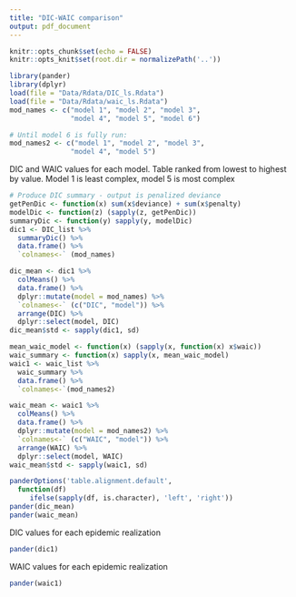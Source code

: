 ```yaml
---
title: "DIC-WAIC comparison"
output: pdf_document
---
```


```r
knitr::opts_chunk$set(echo = FALSE)
knitr::opts_knit$set(root.dir = normalizePath('..'))

```
```r
library(pander)
library(dplyr)
load(file = "Data/Rdata/DIC_ls.Rdata")
load(file = "Data/Rdata/waic_ls.Rdata")
mod_names <- c("model 1", "model 2", "model 3",
               "model 4", "model 5", "model 6")

# Until model 6 is fully run:
mod_names2 <- c("model 1", "model 2", "model 3",
               "model 4", "model 5")
```

DIC and WAIC values for each model. Table ranked from lowest to highest by value. Model 1 is least complex, model 5 is most complex
```r
# Produce DIC summary - output is penalized deviance
getPenDic <- function(x) sum(x$deviance) + sum(x$penalty)
modelDic <- function(z) (sapply(z, getPenDic))
summaryDic <- function(y) sapply(y, modelDic)
dic1 <- DIC_list %>%
  summaryDic() %>%
  data.frame() %>%
  `colnames<-` (mod_names)

dic_mean <- dic1 %>%
  colMeans() %>%
  data.frame() %>%
  dplyr::mutate(model = mod_names) %>%
  `colnames<-` (c("DIC", "model")) %>%
  arrange(DIC) %>%
  dplyr::select(model, DIC)
dic_mean$std <- sapply(dic1, sd)


```

```r
mean_waic_model <- function(x) (sapply(x, function(x) x$waic))
waic_summary <- function(x) sapply(x, mean_waic_model)
waic1 <- waic_list %>%
  waic_summary %>%
  data.frame() %>%
  `colnames<-`(mod_names2)

waic_mean <- waic1 %>%
  colMeans() %>%
  data.frame() %>%
  dplyr::mutate(model = mod_names2) %>%
  `colnames<-` (c("WAIC", "model")) %>%
  arrange(WAIC) %>%
  dplyr::select(model, WAIC)
waic_mean$std <- sapply(waic1, sd)


```

```r

panderOptions('table.alignment.default',
  function(df)
     ifelse(sapply(df, is.character), 'left', 'right'))
pander(dic_mean)
pander(waic_mean)  
```
DIC values for each epidemic realization
```r
pander(dic1)
```
WAIC values for each epidemic realization
```r
pander(waic1)
```
